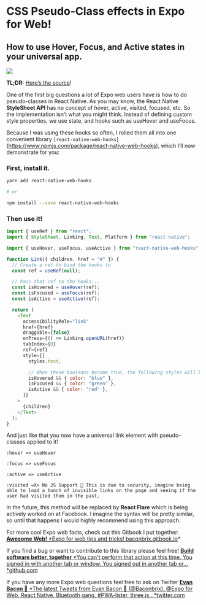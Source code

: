 # CSS Pseudo-Class effects in Expo for Web!

## How to use Hover, Focus, and Active states in your universal app.

![](./images/1G_Y3k13VZFEIEbeSgXXwrA.gif)

**TL;DR:** [Here’s the source](https://snack.expo.io/@bacon/pseudo-classes)!

One of the first big questions a lot of Expo web users have is how to do pseudo-classes in React Native. As you may know, the React Native **StyleSheet API** has no concept of hover, active, visited, focused, etc. So the implementation isn’t what you might think. Instead of defining custom style properties, we use state, and hooks such as useHover and useFocus.

Because I was using these hooks so often, I rolled them all into one convenient library `[react-native-web-hooks`](https://www.npmjs.com/package/react-native-web-hooks), which I’ll now demonstrate for you:

### First, install it.

```sh
yarn add react-native-web-hooks

# or

npm install --save react-native-web-hooks
```

### Then use it!

```js
import { useRef } from "react";
import { StyleSheet, Linking, Text, Platform } from "react-native";

import { useHover, useFocus, useActive } from "react-native-web-hooks";

function Link({ children, href = "#" }) {
  // Create a ref to bind the hooks to
  const ref = useRef(null);

  // Pass that ref to the hooks...
  const isHovered = useHover(ref);
  const isFocused = useFocus(ref);
  const isActive = useActive(ref);

  return (
    <Text
      accessibilityRole="link"
      href={href}
      draggable={false}
      onPress={() => Linking.openURL(href)}
      tabIndex={0}
      ref={ref}
      style={[
        styles.text,

        // When these booleans become true, the following styles will be applied...
        isHovered && { color: "blue" },
        isFocused && { color: "green" },
        isActive && { color: "red" },
      ]}
    >
      {children}
    </Text>
  );
}
```

And just like that you now have a universal link element with pseudo-classes applied to it!

```
:hover => useHover

:focus => useFocus

:active => useActive

:visited =X> No JS Support 🙁 This is due to security, imagine being able to load a bunch of invisible links on the page and seeing if the user had visited them in the past.
```

In the future, this method will be replaced by **React Flare** which is being actively worked on at Facebook. I imagine the syntax will be pretty similar, so until that happens I would highly recommend using this approach.

For more cool Expo web facts, check out this Gitbook I put together:
[**Awesome Web!**
\*Expo for web tips and tricks! baconbrix.gitbook.io](https://baconbrix.gitbook.io/react-native-web/)\*

If you find a bug or want to contribute to this library please feel free!
[**Build software better, together**
*You can't perform that action at this time. You signed in with another tab or window. You signed out in another tab or…*github.com](https://github.com/EvanBacon/react-native-web-hooks/issues/new)

If you have any more Expo web questions feel free to ask on Twitter
[**Evan Bacon 🥓**
*The latest Tweets from Evan Bacon 🥓 (@Baconbrix). @Expo for Web, React Native, Bluetooth gang, #PWA-lister, three.js…*twitter.com](https://twitter.com/baconbrix)
